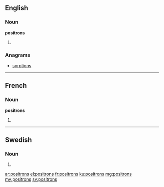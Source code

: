 {{also|positróns}}
==English==

===Noun===
'''positrons'''

# {{plural of|positron}}

===Anagrams===
* [[sorptions#English|sorptions]]

----

==French==

===Noun===
'''positrons''' {{m}}

# {{plural of|positron|lang=fr}}

----

==Swedish==

===Noun===
{{head|sv|noun form}}

# {{sv-noun-form-indef-gen|positron}}

[[ar:positrons]]
[[el:positrons]]
[[fr:positrons]]
[[ku:positrons]]
[[mg:positrons]]
[[my:positrons]]
[[sv:positrons]]